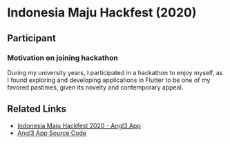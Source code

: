 # Indonesia Maju Hackfest (2020)

## <span className="bg-gradient-to-r from-gray-200 to-gray-400 bg-clip-text text-transparent">Participant</span>

### Motivation on joining hackathon

During my university years, I participated in a hackathon to enjoy myself, as I found exploring and developing applications in Flutter to be one of my favored pastimes, given its novelty and contemporary appeal.

## Related Links

- [Indonesia Maju Hackfest 2020 - Angl3 App]()
- [Angl3 App Source Code]()
